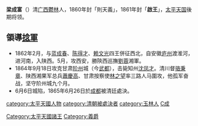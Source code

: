 '''梁成富'''（{{bd|?||1865年|6月26日|catIdx=L梁}}）清[[广西|广西]][[鬱林|鬱林]]人，1860年封「則天義」，1861年封「'''啟王'''」，[[太平天国|太平天国]]後期将领。

==領導[[捻軍|捻軍]]==
*1862年2月，与[[蓝成春|蓝成春]]、[[陈得才|陈得才]]、[[赖文光|赖文光]]四王併征西北，自安徽[[庐州|庐州]]渡淮河，进河南，入陕西。5月，攻西安，勝陝西巡撫[[劉蓉|劉蓉]]湘軍。
*1864年9月18日攻克甘肃[[阶州|阶州]]城（今[[武都|武都]]），击毙知州[[沈凤才|沈凤才]]。清川督[[骆秉章|骆秉章]]、陕西湘果军总兵[[蕭慶高|蕭慶高]]、甘肃按察使[[林之望|林之望]]率三路人马圍攻，他孤军奋战，坚守阶州城九个月。
*6月6日城陷，1865年6月26日於[[成都|成都]]被清廷處決。
{{太平天国|nocat}}

{{DEFAULTSORT:Liang梁}}
[[category:太平天國人物|category:太平天國人物]]
[[Category:太平天國諸王|Category:太平天國諸王]]
[[Category:義爵|Category:義爵]]
[[category:清朝被處決者|category:清朝被處決者]]
[[category:玉林人|category:玉林人]]
[[category:梁姓|C成]]
